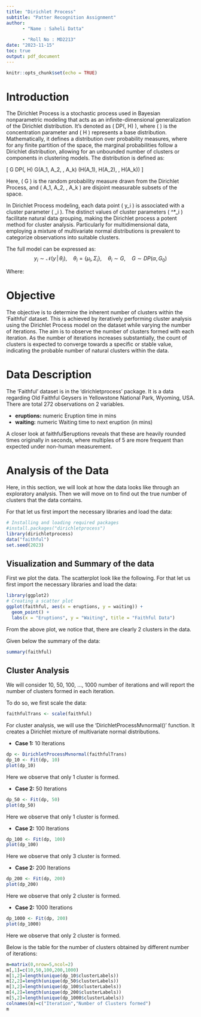 ```yaml
---
title: "Dirichlet Process"
subtitle: "Patter Recognition Assignment"
author: 
      - "Name : Saheli Datta"
      
      - "Roll No : MD2213"
date: "2023-11-15"
toc: true
output: pdf_document
---
```


```r
knitr::opts_chunk$set(echo = TRUE)
```

\newpage
# Introduction
The Dirichlet Process is a stochastic process used in Bayesian nonparametric modeling that acts as an infinite-dimensional generalization of the Dirichlet distribution. It's denoted as \( DP(\alpha, H) \), where \( \alpha \) is the concentration parameter and \( H \) represents a base distribution. Mathematically, it defines a distribution over probability measures, where for any finite partition of the space, the marginal probabilities follow a Dirichlet distribution, allowing for an unbounded number of clusters or components in clustering models. The distribution is defined as:

\[
G \sim DP(\alpha, H) \quad \text{and} \quad G(A_1, A_2, \dots, A_k) \sim \text{Dirichlet}\left(\alpha H(A_1), \alpha H(A_2), \dots, \alpha H(A_k)\right)
\]

Here, \( G \) is the random probability measure drawn from the Dirichlet Process, and \( A_1, A_2, \dots, A_k \) are disjoint measurable subsets of the space.

In Dirichlet Process modeling, each data point \( y_i \) is associated with a cluster parameter \( \theta_i \). The distinct values of cluster parameters \( \theta^*_i \) facilitate natural data grouping, making the Dirichlet process a potent method for cluster analysis. Particularly for multidimensional data, employing a mixture of multivariate normal distributions is prevalent to categorize observations into suitable clusters.

The full model can be expressed as:
$$
y_i \sim \mathcal{N}(y \, | \, \theta_i), \quad \theta_i = \{\mu_i, \Sigma_i\}, \quad \theta_i \sim G, \quad G \sim DP(\alpha, G_0)
$$

Where:
\begin{itemize}
  \item \( y_i \) represents the observation.
  \item \( \theta_i \) denotes the cluster parameter composed of mean (\( \mu_i \)) and covariance (\( \Sigma_i \)).
  \item \( \theta_i \) follows a distribution \( G \).
  \item \( G \) is drawn from a Dirichlet Process with concentration parameter \( \alpha \) and base distribution \( G_0 \).
\end{itemize}

# Objective
The objective is to determine the inherent number of clusters within the 'Faithful' dataset. This is achieved by iteratively performing cluster analysis using the Dirichlet Process model on the dataset while varying the number of iterations. The aim is to observe the number of clusters formed with each iteration. As the number of iterations increases substantially, the count of clusters is expected to converge towards a specific or stable value, indicating the probable number of natural clusters within the data.

# Data Description 
The 'Faithful' dataset is in the 'dirichletprocess' package. It is a data regarding Old Faithful Geysers in Yellowstone National Park, Wyoming, USA. There are total 272 observations on 2 variables.

- **eruptions:**  numeric	Eruption time in mins
- **waiting:** numeric	Waiting time to next eruption (in mins)

A closer look at faithful$eruptions reveals that these are heavily rounded times originally in seconds, where multiples of 5 are more frequent than expected under non-human measurement. 

\newpage
# Analysis of the Data
Here, in this section, we will look at how the data looks like through an exploratory analysis. Then we will move on to find out the true number of clusters that the data contains.

For that let us first import the necessary libraries and load the data:
```r
# Installing and loading required packages
#install.packages("dirichletprocess")
library(dirichletprocess)
data("faithful")
set.seed(2023)
```
## Visualization and Summary of the data
First we plot the data. The scatterplot look like the following.
For that let us first import the necessary libraries and load the data:
```r
library(ggplot2)
# Creating a scatter plot
ggplot(faithful, aes(x = eruptions, y = waiting)) +
  geom_point() +
  labs(x = "Eruptions", y = "Waiting", title = "Faithful Data")
```

From the above plot, we notice that, there are clearly 2 clusters in the data.

Given below the summary of the data:
```r
summary(faithful)
```

## Cluster Analysis
We will consider 10, 50, 100, ..., 1000 number of iterations and will report the number of clusters formed in each iteration.

To do so, we first scale the data:
```r
faithfulTrans <- scale(faithful)
```

For cluster analysis, we will use the 'DirichletProcessMvnormal()' function. It creates a Dirichlet mixture of multivariate normal distributions.

- **Case 1:** 10 Iterations
```r
dp <- DirichletProcessMvnormal(faithfulTrans)
dp_10 <- Fit(dp, 10)
plot(dp_10)
```
Here we observe that only 1 cluster is formed.

- **Case 2:** 50 Iterations
```r
dp_50 <- Fit(dp, 50)
plot(dp_50)
```
Here we observe that only 1 cluster is formed.

- **Case 2:** 100 Iterations
```r
dp_100 <- Fit(dp, 100)
plot(dp_100)
```
Here we observe that only 3 cluster is formed.

- **Case 2:** 200 Iterations
```r
dp_200 <- Fit(dp, 200)
plot(dp_200)
```
Here we observe that only 2 cluster is formed.

- **Case 2:** 1000 Iterations
```r
dp_1000 <- Fit(dp, 200)
plot(dp_1000)
```
Here we observe that only 2 cluster is formed.

Below is the table for the number of clusters obtained by different number of iterations:

```r
m=matrix(0,nrow=5,ncol=2)
m[,1]=c(10,50,100,200,1000)
m[1,2]=length(unique(dp_10$clusterLabels))
m[2,2]=length(unique(dp_50$clusterLabels))
m[3,2]=length(unique(dp_100$clusterLabels))
m[4,2]=length(unique(dp_200$clusterLabels))
m[5,2]=length(unique(dp_1000$clusterLabels))
colnames(m)=c("Iteration","Number of Clusters formed")
m
```